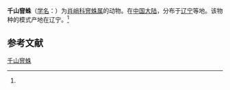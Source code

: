 {{Speciesbox
| name = 千山窨蛛
| status = 
| status_system = 
| image = 
| genus = Meta
| species = qianshanensis
| authority = (Zhu et Zhu, 1983)<ref name='id13396'>{{cite web| url =http://www.bioinfo.cn/db05/BjdwSpecies.php?action=view&id=13396| title =千山窨蛛| work =《中国动物物种编目数据库》| publisher =中国科学院微生物研究所| author =中国科学院动物研究所| accessdate =2009-04-28| deadurl =yes| archiveurl =https://web.archive.org/web/20160305074512/http://www.bioinfo.cn/db05/BjdwSpecies.php?action=view&id=13396| archivedate =2016-03-05}}</ref>
}}

'''千山窨蛛'''（[[学名|学名]]：{{lang|la|''Meta qianshanensis''}}）为[[肖峭科|肖峭科]][[窨蛛属|窨蛛属]]的动物。在[[中国大陆|中国大陆]]，分布于[[辽宁|辽宁]]等地。该物种的模式产地在辽宁。<ref name='id13396'/>

== 参考文献 ==
{{reflist}}

{{Wikispecies|Meta qianshanensis}}
{{Taxonbar|from=Q4123210}}

[[Category:窨蛛属|千山窨蛛]]


{{蜘蛛小作品}}